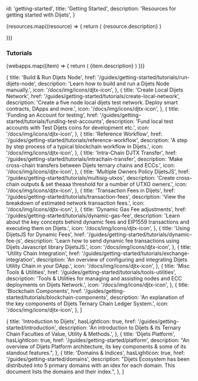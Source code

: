 
  id: 'getting-started',
  title: 'Getting Started',
  description: 'Resources for getting started with Dijets',
}

<div className="flex flex-col gap-12 my-12">

<div>

  <div className="grid grid-cols-12 gap-6 not-prose">
    {resources.map((resource) => {
      return (
        <Link
          href={`${resource.href}`}
          key={resource.title}
          passHref
        >
          <a className={'col-span-12 md:col-span-4'}>
            <GlassPanel {...resource} background={false} showIconBg={true}>
              {resource.description}
            </GlassPanel>
          </a>
        </Link>
      )

})}

  </div>

</div>

</div>

### Tutorials

<div className="grid lg:grid-cols-12 gap-6 not-prose">
  {webapps.map((item) => {
    return (
      <Link href={`/${item.href}`} key={item.title} passHref>
        <a className={'col-span-4'}>
          <GlassPanel title={item.title} span="col-span-6" background={false} icon={item.icon}>
            {item.description}
          </GlassPanel>
        </a>
      </Link>
    )
  })}
</div>

  {
    title: 'Build & Run Dijets Node',
    href: '/guides/getting-started/tutorials/run-dijets-node',
    description:
      'Learn how to build and run a Dijets Node manually.',
    icon: '/docs/img/icons/djtx-icon',
  },
  {
    title: 'Create Local Dijets Network',
    href: '/guides/getting-started/tutorials/create-local-network',
    description:
      'Create a five node local dijets test network. Deploy smart contracts, DApps and more.',
    icon: '/docs/img/icons/djtx-icon',
  },
  {
    title: 'Funding an Account for testing',
    href: '/guides/getting-started/tutorials/funding-test-accounts',
    description:
      'Fund local test accounts with Test Dijets coins for development etc.',
    icon: '/docs/img/icons/djtx-icon',
  },
  {
    title: 'Reference Workflow',
    href: '/guides/getting-started/tutorials/reference-workflow',
    description:
      'A step by step process of a typical blockchain workflow in Dijets.',
    icon: '/docs/img/icons/djtx-icon',
  },
  {
    title: 'Intra-Chain DJTX Transfer',
    href: '/guides/getting-started/tutorials/intrachain-transfer',
    description:
      'Make cross-chain transfers between Dijets ternary chains and ECCs.',
    icon: '/docs/img/icons/djtx-icon',
  },
  {
    title: 'Multiple Owners Policy DijetsJS',
    href: '/guides/getting-started/tutorials/multisig-utxos',
    description:
      'Create cross-chain outputs & set theaaa threshold for a number of UTXO owners.',
    icon: '/docs/img/icons/djtx-icon',
  },
  {
    title: 'Transaction Fees in Dijets',
    href: '/guides/getting-started/tutorials/transaction-fees',
    description:
      'View the breakdown of estimated network transaction fees.',
    icon: '/docs/img/icons/djtx-icon',
  },
  {
    title: 'Dynamic Gas Fee adjustments',
    href: '/guides/getting-started/tutorials/dynamic-gas-fee',
    description:
      'Learn about the key concepts behind dynamic fees and EIP1559 transactions and executing them on Dijets.',
    icon: '/docs/img/icons/djtx-icon',
  },
  {
    title: 'Using DijetsJS for Dynamic Fees',
    href: '/guides/getting-started/tutorials/dynamic-fee-js',
    description:
      'Learn how to send dynamic fee transactions using Dijets Javascript library DijetsJS.',
    icon: '/docs/img/icons/djtx-icon',
  },
  {
    title: 'Utility Chain Integration',
    href: '/guides/getting-started/tutorials/exchange-integration',
    description:
      'An overview of configuring and integrating Dijets Utility Chain in your DApp.',
    icon: '/docs/img/icons/djtx-icon',
  },
  {
    title: 'Misc Tools & Utilities',
    href: '/guides/getting-started/tutorials/tools-utilities',
    description:
      'Tools & Utilities for managing and assisting nodes and ECC deployments on Dijets Network.',
    icon: '/docs/img/icons/djtx-icon',
  },
  {
    title: 'Blockchain Components',
    href: '/guides/getting-started/tutorials/blockchain-components',
    description:
      'An explanation of the key components of Dijets Ternary Chain Ledger System.',
    icon: '/docs/img/icons/djtx-icon',
  },
]

  {
    title: 'Introduction to Dijets',
    hasLightIcon: true,
    href: '/guides/getting-started/introduction',
    description: 'An introduction to Dijets & its Ternary Chain Faculties of Value, Utility & Methods.',
  },
  {
    title: 'Dijets Platform',
    hasLightIcon: true,
    href: '/guides/getting-started/platform',
    description: "An overview of Dijets Platform architecture, its key components & some of its standout features.",
  },
    {
    title: 'Domains & Indices',
    hasLightIcon: true,
    href: '/guides/getting-started/domains',
    description: "Dijets Ecosystem has been distributed into 5 primary domains with an idex for each domain. This document lists the domains and their index.",
  },
]


